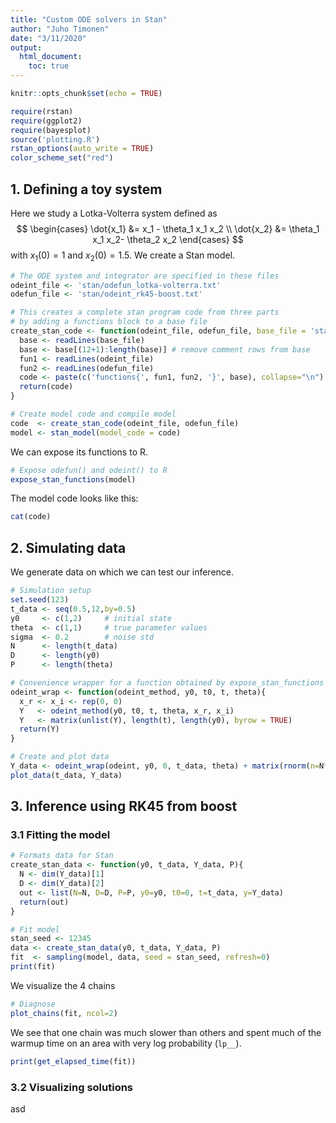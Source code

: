 ```yaml
---
title: "Custom ODE solvers in Stan"
author: "Juho Timonen"
date: "3/11/2020"
output: 
  html_document:
    toc: true
---
```


```r
knitr::opts_chunk$set(echo = TRUE)
```

```r
require(rstan)
require(ggplot2)
require(bayesplot)
source('plotting.R')
rstan_options(auto_write = TRUE)
color_scheme_set("red")
```

## 1. Defining a toy system
Here we study a Lotka-Volterra system defined as
$$
\begin{cases}
\dot{x_1} &= x_1 - \theta_1 x_1 x_2 \\
\dot{x_2} &= \theta_1 x_1 x_2- \theta_2 x_2
\end{cases}
$$
with $x_1(0) = 1$ and $x_2(0) = 1.5$. We create a Stan model.
```r
# The ODE system and integrator are specified in these files
odeint_file <- 'stan/odefun_lotka-volterra.txt'
odefun_file <- 'stan/odeint_rk45-boost.txt'

# This creates a complete stan program code from three parts
# by adding a functions block to a base file
create_stan_code <- function(odeint_file, odefun_file, base_file = 'stan/base.txt'){
  base <- readLines(base_file)
  base <- base[(12+1):length(base)] # remove comment rows from base
  fun1 <- readLines(odeint_file)
  fun2 <- readLines(odefun_file)
  code <- paste(c('functions{', fun1, fun2, '}', base), collapse="\n")
  return(code)
}

# Create model code and compile model
code  <- create_stan_code(odeint_file, odefun_file)
model <- stan_model(model_code = code)
```

We can expose its functions to R.
```r
# Expose odefun() and odeint() to R
expose_stan_functions(model)
```

The model code looks like this:
```r
cat(code)
```

## 2. Simulating data
We generate data on which we can test our inference.
```r
# Simulation setup
set.seed(123)
t_data <- seq(0.5,12,by=0.5)
y0     <- c(1,2)     # initial state
theta  <- c(1,1)     # true parameter values
sigma  <- 0.2        # noise std
N      <- length(t_data)
D      <- length(y0)
P      <- length(theta)

# Convenience wrapper for a function obtained by expose_stan_functions
odeint_wrap <- function(odeint_method, y0, t0, t, theta){
  x_r <- x_i <- rep(0, 0)
  Y   <- odeint_method(y0, t0, t, theta, x_r, x_i)
  Y   <- matrix(unlist(Y), length(t), length(y0), byrow = TRUE)
  return(Y)
}

# Create and plot data
Y_data <- odeint_wrap(odeint, y0, 0, t_data, theta) + matrix(rnorm(n=N*D, sd=sigma), N, D)
plot_data(t_data, Y_data)
```

## 3. Inference using RK45 from boost

### 3.1 Fitting the model
```r
# Formats data for Stan
create_stan_data <- function(y0, t_data, Y_data, P){
  N <- dim(Y_data)[1]
  D <- dim(Y_data)[2]
  out <- list(N=N, D=D, P=P, y0=y0, t0=0, t=t_data, y=Y_data)
  return(out)
}

# Fit model
stan_seed <- 12345
data <- create_stan_data(y0, t_data, Y_data, P)
fit  <- sampling(model, data, seed = stan_seed, refresh=0)
print(fit)
```

We visualize the 4 chains
```r
# Diagnose
plot_chains(fit, ncol=2)
```

We see that one chain was much slower than others and spent much of the warmup time on an area with very log probability (`lp__`).
```r
print(get_elapsed_time(fit))
```

### 3.2 Visualizing solutions
asd
